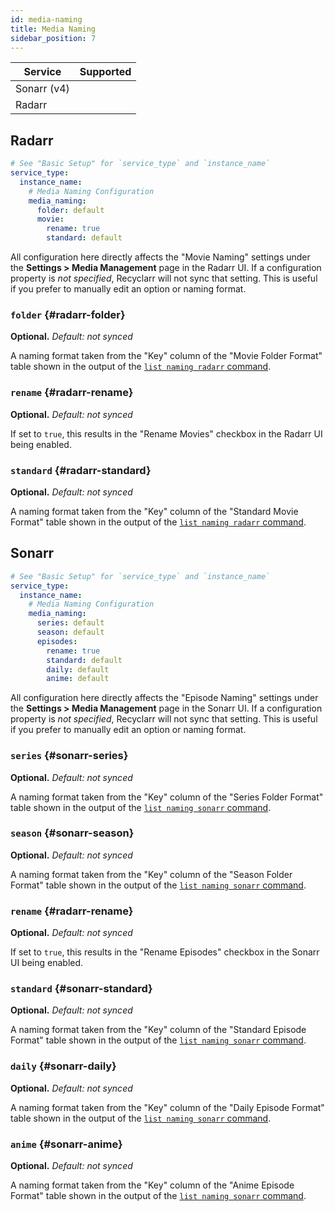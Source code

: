 ```yaml
---
id: media-naming
title: Media Naming
sidebar_position: 7
---
```


| Service     |                        Supported                         |
| ----------- | :------------------------------------------------------: |
| Sonarr (v4) | <icon icon="mdi:check-bold" height="24" color="green" /> |
| Radarr      | <icon icon="mdi:check-bold" height="24" color="green" /> |

## Radarr

```yml
# See "Basic Setup" for `service_type` and `instance_name`
service_type:
  instance_name:
    # Media Naming Configuration
    media_naming:
      folder: default
      movie:
        rename: true
        standard: default
```

All configuration here directly affects the "Movie Naming" settings under the **Settings > Media
Management** page in the Radarr UI. If a configuration property is *not specified*, Recyclarr will
not sync that setting. This is useful if you prefer to manually edit an option or naming format.

### `folder` {#radarr-folder}

**Optional.** *Default: not synced*

A naming format taken from the "Key" column of the "Movie Folder Format" table shown in the output
of the [`list naming radarr` command][list-radarr].

### `rename` {#radarr-rename}

**Optional.** *Default: not synced*

If set to `true`, this results in the "Rename Movies" checkbox in the Radarr UI being enabled.

### `standard` {#radarr-standard}

**Optional.** *Default: not synced*

A naming format taken from the "Key" column of the "Standard Movie Format" table shown in the output
of the [`list naming radarr` command][list-radarr].

[list-radarr]: /cli/list/list-naming.mdx

## Sonarr

```yml
# See "Basic Setup" for `service_type` and `instance_name`
service_type:
  instance_name:
    # Media Naming Configuration
    media_naming:
      series: default
      season: default
      episodes:
        rename: true
        standard: default
        daily: default
        anime: default
```

All configuration here directly affects the "Episode Naming" settings under the **Settings > Media
Management** page in the Sonarr UI. If a configuration property is *not specified*, Recyclarr will
not sync that setting. This is useful if you prefer to manually edit an option or naming format.

### `series` {#sonarr-series}

**Optional.** *Default: not synced*

A naming format taken from the "Key" column of the "Series Folder Format" table shown in the output
of the [`list naming sonarr` command][list-sonarr].

### `season` {#sonarr-season}

**Optional.** *Default: not synced*

A naming format taken from the "Key" column of the "Season Folder Format" table shown in the output
of the [`list naming sonarr` command][list-sonarr].

### `rename` {#radarr-rename}

**Optional.** *Default: not synced*

If set to `true`, this results in the "Rename Episodes" checkbox in the Sonarr UI being enabled.

### `standard` {#sonarr-standard}

**Optional.** *Default: not synced*

A naming format taken from the "Key" column of the "Standard Episode Format" table shown in the
output of the [`list naming sonarr` command][list-sonarr].

### `daily` {#sonarr-daily}

**Optional.** *Default: not synced*

A naming format taken from the "Key" column of the "Daily Episode Format" table shown in the output
of the [`list naming sonarr` command][list-sonarr].

### `anime` {#sonarr-anime}

**Optional.** *Default: not synced*

A naming format taken from the "Key" column of the "Anime Episode Format" table shown in the output
of the [`list naming sonarr` command][list-sonarr].

[list-sonarr]: /cli/list/list-naming.mdx
